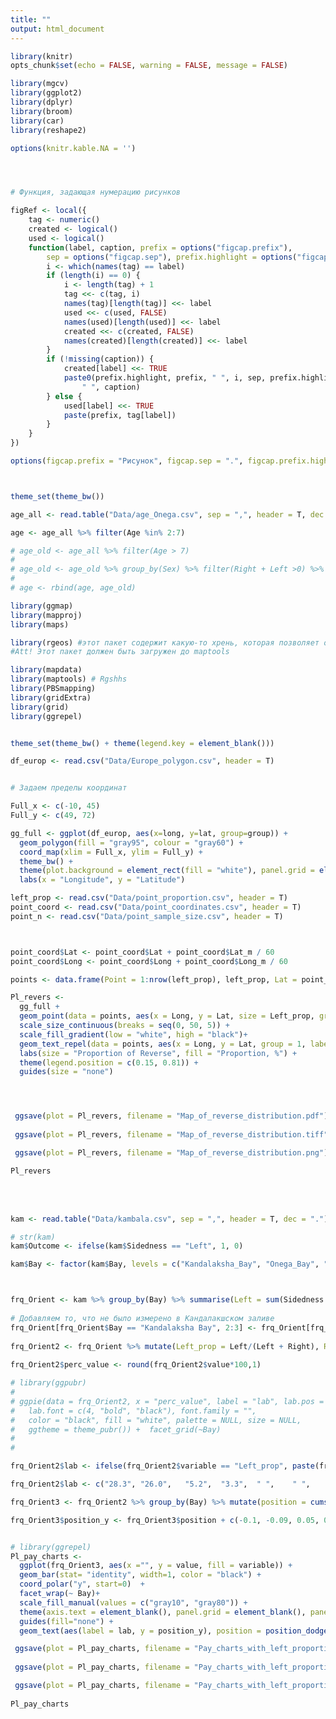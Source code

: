 ```yaml
---
title: ""
output: html_document
---
```


```r
library(knitr)
opts_chunk$set(echo = FALSE, warning = FALSE, message = FALSE)

```

```r
library(mgcv)
library(ggplot2)
library(dplyr)
library(broom)
library(car)
library(reshape2)

options(knitr.kable.NA = '')




# Функция, задающая нумерацию рисунков

figRef <- local({
    tag <- numeric()
    created <- logical()
    used <- logical()
    function(label, caption, prefix = options("figcap.prefix"), 
        sep = options("figcap.sep"), prefix.highlight = options("figcap.prefix.highlight")) {
        i <- which(names(tag) == label)
        if (length(i) == 0) {
            i <- length(tag) + 1
            tag <<- c(tag, i)
            names(tag)[length(tag)] <<- label
            used <<- c(used, FALSE)
            names(used)[length(used)] <<- label
            created <<- c(created, FALSE)
            names(created)[length(created)] <<- label
        }
        if (!missing(caption)) {
            created[label] <<- TRUE
            paste0(prefix.highlight, prefix, " ", i, sep, prefix.highlight, 
                " ", caption)
        } else {
            used[label] <<- TRUE
            paste(prefix, tag[label])
        }
    }
})

options(figcap.prefix = "Рисунок", figcap.sep = ".", figcap.prefix.highlight = "**")



theme_set(theme_bw())

age_all <- read.table("Data/age_Onega.csv", sep = ",", header = T, dec = ".")

age <- age_all %>% filter(Age %in% 2:7)

# age_old <- age_all %>% filter(Age > 7)
# 
# age_old <- age_old %>% group_by(Sex) %>% filter(Right + Left >0) %>% summarise(Age = mean(Age), Right = sum(Right), Left  = sum(Left))
# 
# age <- rbind(age, age_old)

```






```r
library(ggmap)
library(mapproj)
library(maps)

library(rgeos) #этот пакет содержит какую-то хрень, которая позволяет обойти проблему пр чтении фалов средсвами maptools. 
#Att! Этот пакет должен быть загружен до maptools

library(mapdata)
library(maptools) # Rgshhs
library(PBSmapping)
library(gridExtra)
library(grid)
library(ggrepel)


theme_set(theme_bw() + theme(legend.key = element_blank()))

df_europ <- read.csv("Data/Europe_polygon.csv", header = T)


# Задаем пределы координат

Full_x <- c(-10, 45)
Full_y <- c(49, 72)

gg_full <- ggplot(df_europ, aes(x=long, y=lat, group=group)) +
  geom_polygon(fill = "gray95", colour = "gray60") + 
  coord_map(xlim = Full_x, ylim = Full_y) + 
  theme_bw() +  
  theme(plot.background = element_rect(fill = "white"), panel.grid = element_blank()) +
  labs(x = "Longitude", y = "Latitude")


```




```r

left_prop <- read.csv("Data/point_proportion.csv", header = T)
point_coord <- read.csv("Data/point_coordinates.csv", header = T)
point_n <- read.csv("Data/point_sample_size.csv", header = T)



point_coord$Lat <- point_coord$Lat + point_coord$Lat_m / 60 
point_coord$Long <- point_coord$Long + point_coord$Long_m / 60

points <- data.frame(Point = 1:nrow(left_prop), left_prop, Lat = point_coord$Lat, Long = point_coord$Long)

Pl_revers <-
  gg_full + 
  geom_point(data = points, aes(x = Long, y = Lat, size = Left_prop, group = 1, fill = Left_prop), shape = 21) + 
  scale_size_continuous(breaks = seq(0, 50, 5)) + 
  scale_fill_gradient(low = "white", high = "black")+
  geom_text_repel(data = points, aes(x = Long, y = Lat, group = 1, label = 1:nrow(points)), force = 3, box.padding = 0.5) + 
  labs(size = "Proportion of Reverse", fill = "Proportion, %") +
  theme(legend.position = c(0.15, 0.81)) +
  guides(size = "none")




 ggsave(plot = Pl_revers, filename = "Map_of_reverse_distribution.pdf")
 
 ggsave(plot = Pl_revers, filename = "Map_of_reverse_distribution.tiff")  

 ggsave(plot = Pl_revers, filename = "Map_of_reverse_distribution.png")  

Pl_revers

```

<br>
<br>

<!-- ```{r} -->
<!-- points_print <- points[ ,1:4] -->
<!-- points_print <- cbind(points_print, point_n)  -->

<!-- points_print$Left_Right <- paste(points_print$Left, "/", 100-points_print$Left, sep = "") -->

<!-- points_print<- cbind(points_print, point_coord) -->

<!-- points_print$Point_number <- 1:nrow(points_print) -->

<!-- points_print <- points_print %>% select(Point_number, Site, n, Left_Right,  Lat, Long, Source )  -->


<!-- kable(points_print, caption = "**Таблица +**. Доля (%) реверсивных рыб в разных участках ареала.", col.names = c("№", "Site", "Sample Size", "Proportion Left/Right ", "Lat", "Long", "Source") ) -->
<!-- ``` -->




```r
kam <- read.table("Data/kambala.csv", sep = ",", header = T, dec = ".")

# str(kam)
kam$Outcome <- ifelse(kam$Sidedness == "Left", 1, 0)

kam$Bay <- factor(kam$Bay, levels = c("Kandalaksha_Bay", "Onega_Bay", "Dvina_Bay", "Mezen_Bay" ), labels = c("Kandalaksha Bay", "Onega Bay", "Dvina Bay", "Mezen Bay" ))



frq_Orient <- kam %>% group_by(Bay) %>% summarise(Left = sum(Sidedness == "Left"), Right = sum(Sidedness == "Right"))
  
# Добавляем то, что не было измерено в Кандалакшском заливе
frq_Orient[frq_Orient$Bay == "Kandalaksha Bay", 2:3] <- frq_Orient[frq_Orient$Bay == "Kandalaksha Bay", 2:3] + c(37, 132)
  
frq_Orient2 <- frq_Orient %>% mutate(Left_prop = Left/(Left + Right), Right_prop = Right/(Left + Right)) %>% select(Bay, Left_prop, Right_prop) %>% melt()
  
frq_Orient2$perc_value <- round(frq_Orient2$value*100,1)

# library(ggpubr)
# 
# ggpie(data = frq_Orient2, x = "perc_value", label = "lab", lab.pos = c("out" ), lab.adjust = 0,
#   lab.font = c(4, "bold", "black"), font.family = "",
#   color = "black", fill = "white", palette = NULL, size = NULL,
#   ggtheme = theme_pubr()) +  facet_grid(~Bay)
# 
# 

frq_Orient2$lab <- ifelse(frq_Orient2$variable == "Left_prop", paste(frq_Orient2$perc_value), " ")

frq_Orient2$lab <- c("28.3", "26.0",   "5.2",  "3.3",  " ",    " ",    " ",    " "  )

frq_Orient3 <- frq_Orient2 %>% group_by(Bay) %>% mutate(position = cumsum(value) - 0.5*value)

frq_Orient3$position_y <- frq_Orient3$position + c(-0.1, -0.09, 0.05, 0.05, 0,0,0,0)


# library(ggrepel)
Pl_pay_charts <-
  ggplot(frq_Orient3, aes(x ="", y = value, fill = variable)) + 
  geom_bar(stat= "identity", width=1, color = "black") + 
  coord_polar("y", start=0)  + 
  facet_wrap(~ Bay)+
  scale_fill_manual(values = c("gray10", "gray80")) +
  theme(axis.text = element_blank(), panel.grid = element_blank(), panel.border = element_blank(), axis.title = element_blank(), strip.background = element_blank(), strip.text = element_text(size = 15))+ 
  guides(fill="none") + 
  geom_text(aes(label = lab, y = position_y), position = position_dodge(width = -1))

 ggsave(plot = Pl_pay_charts, filename = "Pay_charts_with_left_proportion.pdf")
 
 ggsave(plot = Pl_pay_charts, filename = "Pay_charts_with_left_proportion.tiff")  

 ggsave(plot = Pl_pay_charts, filename = "Pay_charts_with_left_proportion.png")  
  
Pl_pay_charts
```



